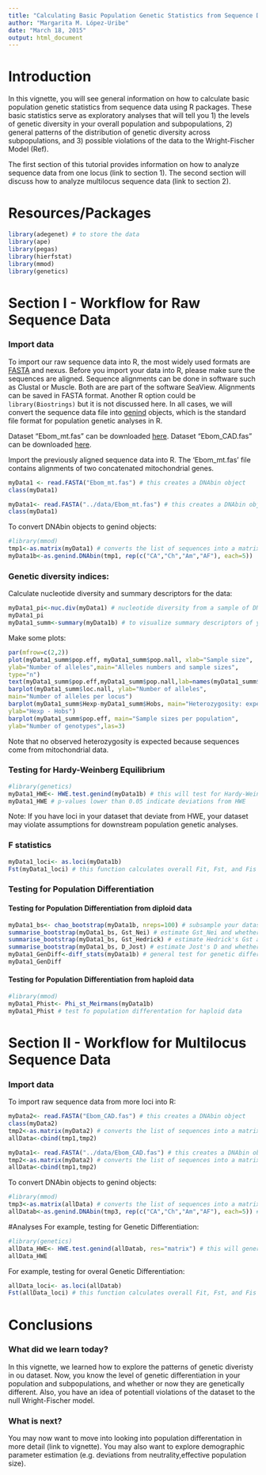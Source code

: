 ```yaml
---
title: "Calculating Basic Population Genetic Statistics from Sequence Data"
author: "Margarita M. López-Uribe"
date: "March 18, 2015"
output: html_document
---
```


Introduction
=========
In this vignette, you will see general information on how to calculate basic population genetic statistics from sequence data using R packages. These basic statistics serve as exploratory analyses that will tell you 1) the levels of genetic diversity in your overall population and subpopulations, 2) general patterns of the distribution of genetic diversity across subpopulations, and 3) possible violations of the data to the Wright-Fischer Model (Ref).

The first section of this tutorial provides information on how to analyze sequence data from one locus (link to section 1). The second section will discuss how to analyze multilocus sequence data (link to section 2).


Resources/Packages
=========
```r
library(adegenet) # to store the data
library(ape)
library(pegas)
library(hierfstat)
library(mmod)
library(genetics)
```

Section I - Workflow for Raw Sequence Data
========

### Import data
To import our raw sequence data into R, the most widely used formats are [FASTA](http://www.ncbi.nlm.nih.gov/BLAST/fasta.html) and nexus. Before you import your data into R, please make sure the sequences are aligned. Sequence alignments can be done in software such as Clustal or Muscle. Both are are part of the software SeaView. Alignments can be saved in FASTA format. Another R option could be `library(Biostrings)` but it is not discussed here. In all cases, we will convert the sequence data file into [genind](http://www.inside-r.org/packages/cran/adegenet/docs/.valid.genind) objects, which is the standard file format for population genetic analyses in R.

Dataset "Ebom_mt.fas" can be downloaded [here]().
Dataset "Ebom_CAD.fas" can be downloaded [here]().

Import the previously aligned sequence data into R.
The 'Ebom_mt.fas' file contains alignments of two concatenated mitochondrial genes. 
```r
myData1 <- read.FASTA("Ebom_mt.fas") # this creates a DNAbin object
class(myData1)
```

```r
myData1<- read.FASTA("../data/Ebom_mt.fas") # this creates a DNAbin object
class(myData1)
```

To convert DNAbin objects to genind objects:
```r
#library(mmod)
tmp1<-as.matrix(myData1) # converts the list of sequences into a matrix
myData1b<-as.genind.DNAbin(tmp1, rep(c("CA","Ch","Am","AF"), each=5))
```

### Genetic diversity indices:
Calculate nucleotide diversity and summary descriptors for the data:
```r
myData1_pi<-nuc.div(myData1) # nucleotide diversity from a sample of DNA sequences in DNAbin format
myData1_pi
myData1_summ<-summary(myData1b) # to visualize summary descriptors of your sequence data file
```
Make some plots:
```r
par(mfrow=c(2,2))
plot(myData1_summ$pop.eff, myData1_summ$pop.nall, xlab="Sample size",
ylab="Number of alleles",main="Alleles numbers and sample sizes",
type="n")
text(myData1_summ$pop.eff,myData1_summ$pop.nall,lab=names(myData1_summ$pop.eff))
barplot(myData1_summ$loc.nall, ylab="Number of alleles",
main="Number of alleles per locus")
barplot(myData1_summ$Hexp-myData1_summ$Hobs, main="Heterozygosity: expected-observed",
ylab="Hexp - Hobs")
barplot(myData1_summ$pop.eff, main="Sample sizes per population",
ylab="Number of genotypes",las=3)
```

Note that no observed heterozygosity is expected because sequences come from mitochondrial data.

### Testing for Hardy-Weinberg Equilibrium
```r
#library(genetics)
myData1_HWE<- HWE.test.genind(myData1b) # this will test for Hardy-Weingber equilibrium
myData1_HWE # p-values lower than 0.05 indicate deviations from HWE
```
Note: If you have loci in your dataset that deviate from HWE, your dataset may violate assumptions for downstream population genetic analyses.

### F statistics
```r
myData1_loci<- as.loci(myData1b) 
Fst(myData1_loci) # this function calculates overall Fit, Fst, and Fis of the dataset
```

### Testing for Population Differentiation

#### Testing for Population Differentiation from diploid data
```r
myData1_bs<- chao_bootstrap(myData1b, nreps=100) # subsample your dataset multiple times to estimate significance of genetic differentation statistics 
summarise_bootstrap(myData1_bs, Gst_Nei) # estimate Gst_Nei and whether or not it is significant
summarise_bootstrap(myData1_bs, Gst_Hedrick) # estimate Hedrick's Gst and whether or not it is significant
summarise_bootstrap(myData1_bs, D_Jost) # estimate Jost's D and whether or not it is significant
myData1_GenDiff<-diff_stats(myData1b) # general test for genetic differentiation per locus and across all subpopultions using Gst, Gst' and Jost D (estimated and based on the harmonic mean between loci)
myData1_GenDiff
```

#### Testing for Population Differentiation from haploid data
```r
#library(mmod)
myData1_Phist<- Phi_st_Meirmans(myData1b) 
myData1_Phist # test fo population differentation for haploid data
```



Section II - Workflow for Multilocus Sequence Data 
========
### Import data

To import raw sequence data from more loci into R:
```r
myData2<- read.FASTA("Ebom_CAD.fas") # this creates a DNAbin object
class(myData2)
tmp2<-as.matrix(myData2) # converts the list of sequences into a matrix
allData<-cbind(tmp1,tmp2)
```

```r
myData1<- read.FASTA("../data/Ebom_CAD.fas") # this creates a DNAbin object
tmp2<-as.matrix(myData2) # converts the list of sequences into a matrix
allData<-cbind(tmp1,tmp2)
```

To convert DNAbin objects to genind objects:
```r
#library(mmod)
tmp3<-as.matrix(allData) # converts the list of sequences into a matrix
allDatab<-as.genind.DNAbin(tmp3, rep(c("CA","Ch","Am","AF"), each=5)) #bins data from multiple loci into one DNAbin object - MAKE SURE SEQUENCES IN THE FASTA FILE HAVE THE SAME NAME
```

#Analyses
For example, testing for Genetic Differentiation:
```r
#library(genetics)
allData_HWE<- HWE.test.genind(allDatab, res="matrix") # this will generate a matrix of p-values for HWE
allData_HWE

```

For example, testing for overal Genetic Differentiation:
```r
allData_loci<- as.loci(allDatab) 
Fst(allData_loci) # this function calculates overall Fit, Fst, and Fis of the dataset
```

Conclusions
========

### What did we learn today?
In this vignette, we learned how to explore the patterns of genetic diveristy in ou dataset. Now, you know the level of genetic differentiation in your population and subpopulations, and whether or now they are genetically different. Also, you have an idea of potentiall violations of the dataset to the null Wright-Fischer model. 

### What is next?
You may now want to move into looking into population differentation in more detail (link to vignette). You may also want to explore demographic parameter estimation (e.g. deviations from neutrality,effective population size).
